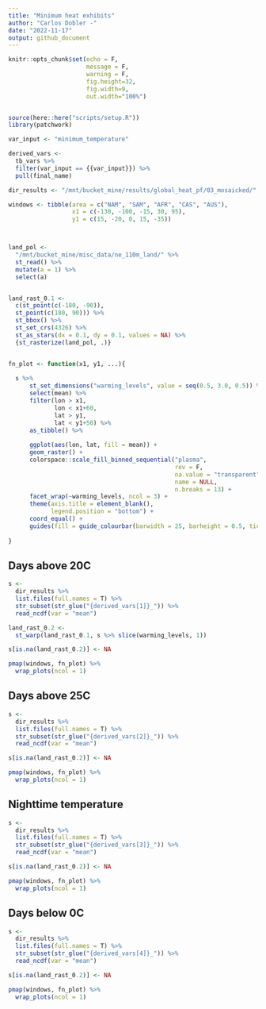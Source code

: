 ```yaml
---
title: "Minimum heat exhibits"
author: "Carlos Dobler -"
date: "2022-11-17"
output: github_document
---
```


```r
knitr::opts_chunk$set(echo = F,
                      message = F,
                      warning = F,
                      fig.height=32, 
                      fig.width=9, 
                      out.width="100%")


source(here::here("scripts/setup.R"))
library(patchwork)

var_input <- "minimum_temperature"

derived_vars <- 
  tb_vars %>% 
  filter(var_input == {{var_input}}) %>% 
  pull(final_name)

dir_results <- "/mnt/bucket_mine/results/global_heat_pf/03_mosaicked/"

windows <- tibble(area = c("NAM", "SAM", "AFR", "CAS", "AUS"),
                  x1 = c(-130, -100, -15, 30, 95),
                  y1 = c(15, -20, 0, 15, -35))



land_pol <- 
  "/mnt/bucket_mine/misc_data/ne_110m_land/" %>% 
  st_read() %>%
  mutate(a = 1) %>% 
  select(a)


land_rast_0.1 <- 
  c(st_point(c(-180, -90)),
  st_point(c(180, 90))) %>%
  st_bbox() %>%
  st_set_crs(4326) %>% 
  st_as_stars(dx = 0.1, dy = 0.1, values = NA) %>% 
  {st_rasterize(land_pol, .)}


fn_plot <- function(x1, y1, ...){
  
  s %>% 
      st_set_dimensions("warming_levels", value = seq(0.5, 3.0, 0.5)) %>% 
      select(mean) %>% 
      filter(lon > x1,
             lon < x1+60,
             lat > y1,
             lat < y1+50) %>% 
      as_tibble() %>% 
      
      ggplot(aes(lon, lat, fill = mean)) +
      geom_raster() +
      colorspace::scale_fill_binned_sequential("plasma", 
                                               rev = F,
                                               na.value = "transparent",
                                               name = NULL,
                                               n.breaks = 13) +
      facet_wrap(~warming_levels, ncol = 3) +
      theme(axis.title = element_blank(),
            legend.position = "bottom") +
      coord_equal() +
      guides(fill = guide_colourbar(barwidth = 25, barheight = 0.5, ticks = F))
  
}

```


## Days above 20C
```r

s <- 
  dir_results %>% 
  list.files(full.names = T) %>%
  str_subset(str_glue("{derived_vars[1]}_")) %>% 
  read_ncdf(var = "mean")

land_rast_0.2 <- 
  st_warp(land_rast_0.1, s %>% slice(warming_levels, 1))

s[is.na(land_rast_0.2)] <- NA

pmap(windows, fn_plot) %>% 
  wrap_plots(ncol = 1)


```


## Days above 25C

```r

s <- 
  dir_results %>% 
  list.files(full.names = T) %>%
  str_subset(str_glue("{derived_vars[2]}_")) %>% 
  read_ncdf(var = "mean")

s[is.na(land_rast_0.2)] <- NA

pmap(windows, fn_plot) %>% 
  wrap_plots(ncol = 1)


```


## Nighttime temperature

```r

s <- 
  dir_results %>% 
  list.files(full.names = T) %>%
  str_subset(str_glue("{derived_vars[3]}_")) %>% 
  read_ncdf(var = "mean")

s[is.na(land_rast_0.2)] <- NA

pmap(windows, fn_plot) %>% 
  wrap_plots(ncol = 1)


```


## Days below 0C

```r

s <- 
  dir_results %>% 
  list.files(full.names = T) %>%
  str_subset(str_glue("{derived_vars[4]}_")) %>% 
  read_ncdf(var = "mean")

s[is.na(land_rast_0.2)] <- NA

pmap(windows, fn_plot) %>% 
  wrap_plots(ncol = 1)


```


